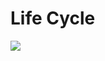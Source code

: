 # Life Cycle

![](https://lf3-static.bytednsdoc.com/obj/eden-cn/zq-uylkvT/ljhwZthlaukjlkulzlp/cli-plugin-life-cycle.png)
